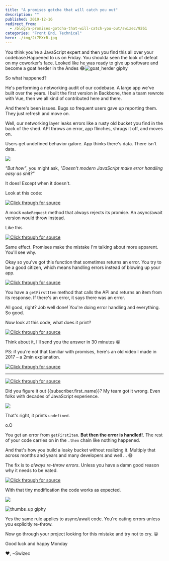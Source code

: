 ```yaml
---
title: "A promises gotcha that will catch you out"
description: ""
published: 2019-12-16
redirect_from:
  - /blog/a-promises-gotcha-that-will-catch-you-out/swizec/9261
categories: "Front End, Technical"
hero: ./img/2i7MXrB.jpg
---
```


You think you're a JavaScript expert and then you find this all over your codebase.Happened to us on Friday. You shoulda seen the look of defeat on my coworker's face. Looked like he was ready to give up software and become a goat herder in the Andes 😂![goat_herder giphy](./img/media-Z2wkLVzjpM784-giphy.gif)

So what happened?

He's performing a networking audit of our codebase. A large app we've built over the years. I built the first version in Backbone, then a team rewrote with Vue, then we all kind of contributed here and there.

And there's been issues. Bugs so frequent users gave up reporting them. They just refresh and move on.

Well, our networking layer leaks errors like a rusty old bucket you find in the back of the shed. API throws an error, app flinches, shrugs it off, and moves on.

Users get undefined behavior galore. App thinks there's data. There isn't data.

![](./img/2i7MXrB.jpg)

_"But how"_, you might ask, _"Doesn't modern JavaScript make error handling easy as shit?"_

It does! Except when it doesn't.

Look at this code:

[![Click through for source](./img/techletter.app-screenshot-1576516610434.png)](<https://carbon.now.sh/?bg=rgba(255,255,255,1)&t=seti&l=javascript&ds=true&wc=true&wa=true&pv=48px&ph=32px&ln=false&code=function%20makeRequest()%20%7B%0A%09return%20new%20Promise((resolve%2C%20reject)%20%3D%3E%20%7B%0A%09%09reject(%22Something%20went%20wrong%22)%0A%09%7D)%0A%7D>)

A mock `makeRequest` method that always rejects its promise. An async/await version would throw instead.

Like this

[![Click through for source](./img/techletter.app-screenshot-1576516608665.png)](<https://carbon.now.sh/?bg=rgba(255,255,255,1)&t=seti&l=javascript&ds=true&wc=true&wa=true&pv=48px&ph=32px&ln=false&code=async%20function%20makeRequest()%20%7B%0A%09throw%20new%20Error(%22Something%20went%20wrong%22)%0A%7D>)

Same effect. Promises make the mistake I'm talking about more apparent. You'll see why.

Okay so you've got this function that sometimes returns an error. You try to be a good citizen, which means handling errors instead of blowing up your app.

[![Click through for source](./img/techletter.app-screenshot-1576516610370.png)](<https://carbon.now.sh/?bg=rgba(255,255,255,1)&t=seti&l=javascript&ds=true&wc=true&wa=true&pv=48px&ph=32px&ln=false&code=function%20getFirstItem()%20%7B%0A%09return%20makeRequest()%0A%09%09.then(response%20%3D%3E%20%7B%0A%09%09%09return%20response.data%5B0%5D%0A%09%09%7D)%0A%09%09.catch(error%20%3D%3E%20%7B%0A%09%09%09console.error(%22There%20was%20an%20error!%22%2C%20error)%0A%09%09%7D)%0A%7D>)

You have a `getFirstItem` method that calls the API and returns an item from its response. If there's an error, it says there was an error.

All good, right? Job well done! You're doing error handling and everything. So good.

Now look at this code, what does it print?

[![Click through for source](./img/techletter.app-screenshot-1576516610299.png)](<https://carbon.now.sh/?bg=rgba(255,255,255,1)&t=seti&l=javascript&ds=true&wc=true&wa=true&pv=48px&ph=32px&ln=false&code=function%20printFirstItem()%20%7B%0A%09getFirstItem()%0A%09%09.then(item%20%3D%3E%20console.log(item))%0A%09%09.catch(error%20%3D%3E%20console.error(%22There%20was%20no%20item%22))%0A%7D>)

Think about it, I'll send you the answer in 30 minutes 😛

PS: if you're not that familiar with promises, here's an old video I made in 2017 – a 2min explanation.

[![Click through for source](./img/techletter.app-screenshot-1576516629907.png)](https://www.youtube.com/watch?v=KVYm0qC4b1Y)

---

[![Click through for source](./img/techletter.app-screenshot-1576516613487.png)](<https://carbon.now.sh/?bg=rgba(255,255,255,1)&t=seti&l=javascript&ds=true&wc=true&wa=true&pv=48px&ph=32px&ln=false&code=function%20printFirstItem()%20%7B%0A%09getFirstItem()%0A%09%09.then(item%20%3D%3E%20console.log(item))%0A%09%09.catch(error%20%3D%3E%20console.error(%22There%20was%20no%20item%22))%0A%7D>)

Did you figure it out {{subscriber.first_name}}? My team got it wrong. Even folks with decades of JavaScript experience.

![](./img/BYgtzPO.png)

That's right, it prints `undefined`.

o.O

You get an error from `getFirstItem`. **But then the error is handled!**. The rest of your code carries on in the `.then` chain like nothing happened.

And that's how you build a leaky bucket without realizing it. Multiply that across months and years and many developers and well ... 😅

The fix is to _always re-throw errors_. Unless you have a damn good reason why it needs to be eated.

[![Click through for source](./img/techletter.app-screenshot-1576516608792.png)](<https://carbon.now.sh/?bg=rgba(255,255,255,1)&t=seti&l=javascript&ds=true&wc=true&wa=true&pv=48px&ph=32px&ln=false&code=function%20getFirstItem()%20%7B%0A%09return%20makeRequest()%0A%09%09.then(response%20%3D%3E%20%7B%0A%09%09%09return%20response.data%5B0%5D%0A%09%09%7D)%0A%09%09.catch(error%20%3D%3E%20%7B%0A%09%09%09console.error(%22There%20was%20an%20error!%22%2C%20error)%0A%09%09%09throw%20error%0A%09%09%7D)%0A%7D>)

With that tiny modification the code works as expected.

![](./img/d89bP3j.png)

![thumbs_up giphy](./img/media-GCvktC0KFy9l6-giphy.gif)

Yes the same rule applies to async/await code. You're eating errors unless you explicitly re-throw.

Now go through your project looking for this mistake and try not to cry. 😛

Good luck and happy Monday

❤️, ~Swizec
